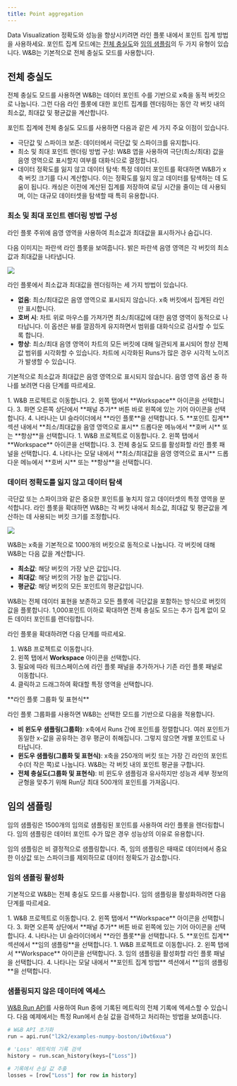 ```yaml
---
title: Point aggregation
---
```


Data Visualization 정확도와 성능을 향상시키려면 라인 플롯 내에서 포인트 집계 방법을 사용하세요. 포인트 집계 모드에는 [전체 충실도](#full-fidelity)와 [임의 샘플링](#random-sampling)의 두 가지 유형이 있습니다. W&B는 기본적으로 전체 충실도 모드를 사용합니다.

## 전체 충실도

전체 충실도 모드를 사용하면 W&B는 데이터 포인트 수를 기반으로 x축을 동적 버킷으로 나눕니다. 그런 다음 라인 플롯에 대한 포인트 집계를 렌더링하는 동안 각 버킷 내의 최소값, 최대값 및 평균값을 계산합니다.

포인트 집계에 전체 충실도 모드를 사용하면 다음과 같은 세 가지 주요 이점이 있습니다.

* 극단값 및 스파이크 보존: 데이터에서 극단값 및 스파이크를 유지합니다.
* 최소 및 최대 포인트 렌더링 방법 구성: W&B 앱을 사용하여 극단(최소/최대) 값을 음영 영역으로 표시할지 여부를 대화식으로 결정합니다.
* 데이터 정확도를 잃지 않고 데이터 탐색: 특정 데이터 포인트를 확대하면 W&B가 x축 버킷 크기를 다시 계산합니다. 이는 정확도를 잃지 않고 데이터를 탐색하는 데 도움이 됩니다. 캐싱은 이전에 계산된 집계를 저장하여 로딩 시간을 줄이는 데 사용되며, 이는 대규모 데이터셋을 탐색할 때 특히 유용합니다.

### 최소 및 최대 포인트 렌더링 방법 구성

라인 플롯 주위에 음영 영역을 사용하여 최소값과 최대값을 표시하거나 숨깁니다.

다음 이미지는 파란색 라인 플롯을 보여줍니다. 밝은 파란색 음영 영역은 각 버킷의 최소값과 최대값을 나타냅니다.

<Frame>
    <img src="/images/app_ui/shaded-areas.png"  />
</Frame>

라인 플롯에서 최소값과 최대값을 렌더링하는 세 가지 방법이 있습니다.

* **없음**: 최소/최대값은 음영 영역으로 표시되지 않습니다. x축 버킷에서 집계된 라인만 표시합니다.
* **호버 시**: 차트 위로 마우스를 가져가면 최소/최대값에 대한 음영 영역이 동적으로 나타납니다. 이 옵션은 뷰를 깔끔하게 유지하면서 범위를 대화식으로 검사할 수 있도록 합니다.
* **항상**: 최소/최대 음영 영역이 차트의 모든 버킷에 대해 일관되게 표시되어 항상 전체 값 범위를 시각화할 수 있습니다. 차트에 시각화된 Runs가 많은 경우 시각적 노이즈가 발생할 수 있습니다.

기본적으로 최소값과 최대값은 음영 영역으로 표시되지 않습니다. 음영 영역 옵션 중 하나를 보려면 다음 단계를 따르세요.

<Tabs>
<Tab title="워크스페이스의 모든 차트">
1. W&B 프로젝트로 이동합니다.
2. 왼쪽 탭에서 **Workspace** 아이콘을 선택합니다.
3. 화면 오른쪽 상단에서 **패널 추가** 버튼 바로 왼쪽에 있는 기어 아이콘을 선택합니다.
4. 나타나는 UI 슬라이더에서 **라인 플롯**을 선택합니다.
5. **포인트 집계** 섹션 내에서 **최소/최대값을 음영 영역으로 표시** 드롭다운 메뉴에서 **호버 시** 또는 **항상**을 선택합니다.
</Tab>
<Tab title="워크스페이스의 개별 차트">
1. W&B 프로젝트로 이동합니다.
2. 왼쪽 탭에서 **Workspace** 아이콘을 선택합니다.
3. 전체 충실도 모드를 활성화할 라인 플롯 패널을 선택합니다.
4. 나타나는 모달 내에서 **최소/최대값을 음영 영역으로 표시** 드롭다운 메뉴에서 **호버 시** 또는 **항상**을 선택합니다.
</Tab>
</Tabs>

### 데이터 정확도를 잃지 않고 데이터 탐색

극단값 또는 스파이크와 같은 중요한 포인트를 놓치지 않고 데이터셋의 특정 영역을 분석합니다. 라인 플롯을 확대하면 W&B는 각 버킷 내에서 최소값, 최대값 및 평균값을 계산하는 데 사용되는 버킷 크기를 조정합니다.

<Frame>
    <img src="/images/app_ui/zoom_in.gif"  />
</Frame>

W&B는 x축을 기본적으로 1000개의 버킷으로 동적으로 나눕니다. 각 버킷에 대해 W&B는 다음 값을 계산합니다.

- **최소값**: 해당 버킷의 가장 낮은 값입니다.
- **최대값**: 해당 버킷의 가장 높은 값입니다.
- **평균값**: 해당 버킷의 모든 포인트의 평균값입니다.

W&B는 전체 데이터 표현을 보존하고 모든 플롯에 극단값을 포함하는 방식으로 버킷의 값을 플롯합니다. 1,000포인트 이하로 확대하면 전체 충실도 모드는 추가 집계 없이 모든 데이터 포인트를 렌더링합니다.

라인 플롯을 확대하려면 다음 단계를 따르세요.

1. W&B 프로젝트로 이동합니다.
2. 왼쪽 탭에서 **Workspace** 아이콘을 선택합니다.
3. 필요에 따라 워크스페이스에 라인 플롯 패널을 추가하거나 기존 라인 플롯 패널로 이동합니다.
4. 클릭하고 드래그하여 확대할 특정 영역을 선택합니다.

<Note>
**라인 플롯 그룹화 및 표현식**

라인 플롯 그룹화를 사용하면 W&B는 선택한 모드를 기반으로 다음을 적용합니다.

- **비 윈도우 샘플링(그룹화)**: x축에서 Runs 간에 포인트를 정렬합니다. 여러 포인트가 동일한 x-값을 공유하는 경우 평균이 취해집니다. 그렇지 않으면 개별 포인트로 나타납니다.
- **윈도우 샘플링(그룹화 및 표현식)**: x축을 250개의 버킷 또는 가장 긴 라인의 포인트 수(더 작은 쪽)로 나눕니다. W&B는 각 버킷 내의 포인트 평균을 구합니다.
- **전체 충실도(그룹화 및 표현식)**: 비 윈도우 샘플링과 유사하지만 성능과 세부 정보의 균형을 맞추기 위해 Run당 최대 500개의 포인트를 가져옵니다.
</Note>

## 임의 샘플링

임의 샘플링은 1500개의 임의로 샘플링된 포인트를 사용하여 라인 플롯을 렌더링합니다. 임의 샘플링은 데이터 포인트 수가 많은 경우 성능상의 이유로 유용합니다.

<Warning>
임의 샘플링은 비 결정적으로 샘플링합니다. 즉, 임의 샘플링은 때때로 데이터에서 중요한 이상값 또는 스파이크를 제외하므로 데이터 정확도가 감소합니다.
</Warning>

### 임의 샘플링 활성화
기본적으로 W&B는 전체 충실도 모드를 사용합니다. 임의 샘플링을 활성화하려면 다음 단계를 따르세요.

<Tabs>
<Tab title="워크스페이스의 모든 차트">
1. W&B 프로젝트로 이동합니다.
2. 왼쪽 탭에서 **Workspace** 아이콘을 선택합니다.
3. 화면 오른쪽 상단에서 **패널 추가** 버튼 바로 왼쪽에 있는 기어 아이콘을 선택합니다.
4. 나타나는 UI 슬라이더에서 **라인 플롯**을 선택합니다.
5. **포인트 집계** 섹션에서 **임의 샘플링**을 선택합니다.
</Tab>
<Tab title="워크스페이스의 개별 차트">
1. W&B 프로젝트로 이동합니다.
2. 왼쪽 탭에서 **Workspace** 아이콘을 선택합니다.
3. 임의 샘플링을 활성화할 라인 플롯 패널을 선택합니다.
4. 나타나는 모달 내에서 **포인트 집계 방법** 섹션에서 **임의 샘플링**을 선택합니다.
</Tab>
</Tabs>

### 샘플링되지 않은 데이터에 엑세스

[W&B Run API](/ko/models/ref/python/public-api/run)를 사용하여 Run 중에 기록된 메트릭의 전체 기록에 엑세스할 수 있습니다. 다음 예제에서는 특정 Run에서 손실 값을 검색하고 처리하는 방법을 보여줍니다.

```python
# W&B API 초기화
run = api.run("l2k2/examples-numpy-boston/i0wt6xua")

# 'Loss' 메트릭의 기록 검색
history = run.scan_history(keys=["Loss"])

# 기록에서 손실 값 추출
losses = [row["Loss"] for row in history]
```
